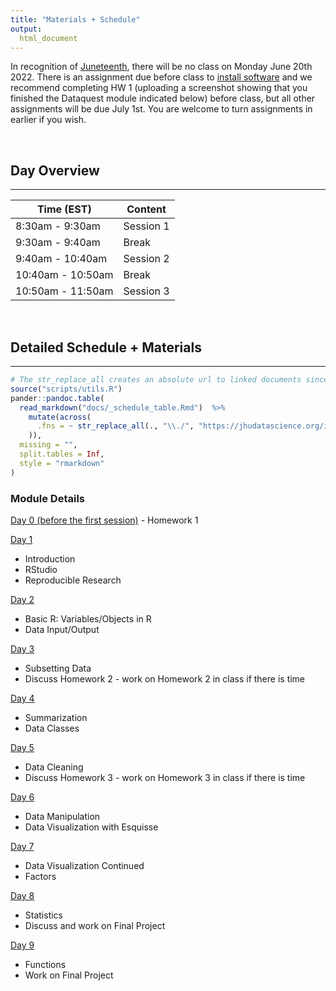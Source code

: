 ```yaml
---
title: "Materials + Schedule"
output:
  html_document
---
```


In recognition of [Juneteenth](https://en.wikipedia.org/wiki/Juneteenth), there will be no class on Monday June 20th 2022. There is an assignment due before class to [install software](https://courseplus.jhu.edu/fileDepot/onlineLibrary/1280/R_and_RStudio_installation.html) and we recommend completing HW 1 (uploading a screenshot showing that you finished the Dataquest module indicated below) before class, but all other assignments will be due July 1st. You are welcome to turn assignments in earlier if you wish.

<br>

## Day Overview
***

| Time (EST)        | Content   |
|-------------------|-----------|
| 8:30am - 9:30am   | Session 1 |
| 9:30am - 9:40am   | Break     |
| 9:40am - 10:40am  | Session 2 |
| 10:40am - 10:50am | Break     |
| 10:50am - 11:50am | Session 3 |

<br>

## Detailed Schedule + Materials
***

```r
# The str_replace_all creates an absolute url to linked documents since there are word and pdf rendered versions of the syllabus
source("scripts/utils.R")
pander::pandoc.table(
  read_markdown("docs/_schedule_table.Rmd")  %>%
    mutate(across(
      .fns = ~ str_replace_all(., "\\./", "https://jhudatascience.org/intro_to_r/")
    )),
  missing = "",
  split.tables = Inf,
  style = "rmarkdown"
)
```

### Module Details

[Day 0 (before the first session)](https://jhudatascience.org/intro_to_r/Syllabus/module_details/day0.html)
 - Homework 1

[Day 1](https://jhudatascience.org/intro_to_r/Syllabus/module_details/day1.html)

- Introduction 
- RStudio
- Reproducible Research

[Day 2](https://jhudatascience.org/intro_to_r/Syllabus/module_details/day2.html)

- Basic R: Variables/Objects in R
- Data Input/Output


[Day 3](https://jhudatascience.org/intro_to_r/Syllabus/module_details/day3.html)

- Subsetting Data
- Discuss Homework 2 - work on Homework 2 in class if there is time


[Day 4](https://jhudatascience.org/intro_to_r/Syllabus/module_details/day4.html)

- Summarization
- Data Classes


[Day 5](https://jhudatascience.org/intro_to_r/Syllabus/module_details/day5.html)


- Data Cleaning
- Discuss Homework 3 - work on Homework 3 in class if there is time


[Day 6](https://jhudatascience.org/intro_to_r/Syllabus/module_details/day6.html)

- Data Manipulation
- Data Visualization with Esquisse


[Day 7](https://jhudatascience.org/intro_to_r/Syllabus/module_details/day7.html)

- Data Visualization Continued
- Factors

[Day 8](https://jhudatascience.org/intro_to_r/Syllabus/module_details/day8.html)

- Statistics
- Discuss and work on Final Project


[Day 9](https://jhudatascience.org/intro_to_r/Syllabus/module_details/day9.html)

- Functions
- Work on Final Project
